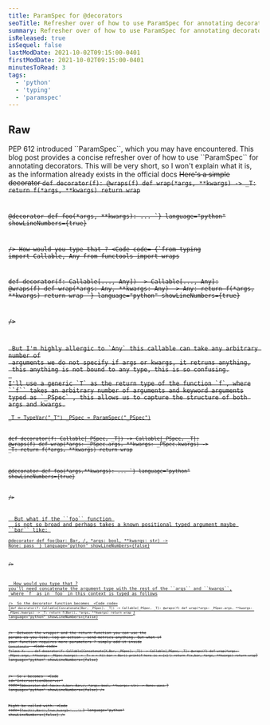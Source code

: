 ```yaml
---
title: ParamSpec for @decorators
seoTitle: Refresher over of how to use ParamSpec for annotating decorators.
summary: Refresher over of how to use ParamSpec for annotating decorators.
isReleased: true
isSequel: false
lastModDate: 2021-10-02T09:15:00-0401
firstModDate: 2021-10-02T09:15:00-0401
minutesToRead: 3
tags:
  - 'python'
  - 'typing'
  - 'paramspec'
---
```


<H2>Raw</H2>
<C>
    <L href="https://peps.python.org/pep-0612/">PEP 612</L>
    introduced ``ParamSpec``, which you may have encountered.
    This blog post provides a concise refresher over of how to use ``ParamSpec``
    for annotating decorators.
    This will be very short, so I won't explain what it is,  as the information already exists in the official docs
<S/>
Here's a simple decorator
</C>
<Code
  code=
{`from functools import wraps 

def decorator(f):
    @wraps(f)
    def wrap(*args, **kwargs) -> _T:
        return f(*args, **kwargs)
    return wrap

@decorator
def foo(*args, **kwargs):
    ...
`}
language="python"
showLineNumbers={true}

/>
<C>How would you type that ?</C>
<Code
  code=
{`from typing import  Callable, Any
from functools import wraps 

def decorator(f: Callable[..., Any]) -> Callable[..., Any]:
    @wraps(f)
    def wrap(*args: Any, **kwargs: Any) -> Any:
        return f(*args, **kwargs)
    return wrap
`}
language="python"
showLineNumbers={true}

/>

<C>
 But I'm highly allergic to `Any` this callable can take any arbitrary number of
 arguments we do not specify if args or kwargs, it retruns anything,
 this anything is not bound to any type, this is so confusing.
 <S3/>
I'll use a generic `T` as the return type of the function `f`, where
``f`` takes an arbitrary number of arguments and keyword arguments
typed as `_PSpec` , this allows us to capture the structure of both args and kwargs.
</C>
<Code
  code=
{`from typing import ParamSpec, TypeVar, Callable
from functools import wraps 


_T = TypeVar("_T")
_PSpec = ParamSpec("_PSpec")

def decorator(f: Callable[_PSpec, _T]) -> Callable[_PSpec, _T]:
    @wraps(f)
    def wrap(*args: _PSpec.args, **kwargs: _PSpec.kwargs) -> _T:
        return f(*args, **kwargs)
    return wrap

@decorator
def foo(*args,**kwargs):
    ...
`}
language="python"
showLineNumbers={true}

/>


<C>
  But what if the ``foo`` function 
  is not so broad and perhaps takes a known positional typed argument maybe ``bar`` like: 
</C>
<Code
  code=
{`class Bar:
	...
	
@decorator
def foo(bar: Bar, /, *args: bool, **kwargs: str) -> None:
    pass
`}
language="python"
showLineNumbers={false}

/>

<C>
  How would you type that ?
you'll need concatenate the argument type with the rest of the ``args`` and ``kwargs``,
 where `f` as in `foo` in this context is typed as follows
</C>
<Code
  code=
{`f: Callable[Concatenate[Bar, _PSpec], _T]) 
`}
language="python"
showLineNumbers={false}

/>
<C>
  So  the decorator function becomes 
</C>
<Code
  code=
{`def decorator(f: Callable[Concatenate[Bar, _PSpec], _T]) -> Callable[_PSpec, _T]:
    @wraps(f)
    def wrap(*args: _PSpec.args, **kwargs: _PSpec.kwargs) -> _T:
        return f(Bar(), *args, **kwargs)
    return wrap
`}
language="python"
showLineNumbers={false}

/>
<C>
Between the wrapper and the return function you can use the params as you like,
 log an action , send metrics anything.
 But what if your function requires more parameters ? 
 simply add it inside `Concatenate`
</C>
<Code
  code=
{` class X:
    ...
def decorator(f: Callable[Concatenate[X,Bar, _PSpec], _T]) -> Callable[_PSpec, _T]:
    @wraps(f)
    def wrap(*args: _PSpec.args, **kwargs: _PSpec.kwargs) -> _T:
        x = X()
        bar = Bar()
        print(f'here is x:{x}')
        return f(x,bar, *args, **kwargs)
    return wrap
`}
language="python"
showLineNumbers={false}

/>
<C>
So ``f`` becomes 
</C>
<Code
  id="IntersectionObserver"
  code={`@decorator
def foo(x: X,bar: Bar,/, *args: bool, **kwargs: str) -> None:
    pass
`}
  language="python"
  showLineNumbers={false}
/>

<C>Might be called with.</C>
<Code
  code={`foo(X(),Bar(),True,kwarg1='...')
`}
  language="python"
  showLineNumbers={false}
/>